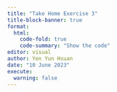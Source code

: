 ```yaml
---
title: "Take Home Exercise 3"
title-block-banner: true
format: 
  html: 
    code-fold: true
    code-summary: "Show the code"
editor: visual
author: Yen Yun Hsuan
date: "10 June 2023"
execute: 
  warning: false
---
```

